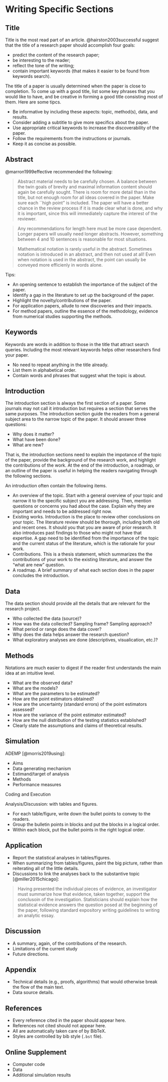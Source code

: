 # Writing Specific Sections

## Title

Title is the most read part of an article. @hairston2003successful suggest that
the title of a research paper should accomplish four goals:

+ predict the content of the research paper;
+ be interesting to the reader;
+ reflect the tone of the writing;
+ contain important keywords (that makes it easier to be found from keywords
  search).
  
The title of a paper is usually determined when the paper is close to
completion. To come up with a good title, list some key phrases that you would
like to have, and be creative in forming a good title consisting most of them.
Here are some tipcs.

+ Be informative by including these aspects: topic, method(s), data, and
  results.
+ Consider adding a subtitle to give more specifics about the paper.
+ Use appropriate critical keywords to increase the discoverability of the
  paper.
+ Follow the requirements from the instructions or journals.
+ Keep it as concise as possible.

## Abstract

@marron1999effective recommended the following:

> Abstract material needs to be carefully chosen. A balance between the
> twin goals of brevity and maximal information content should again be
> carefully sought. There is room for more detail than in the title, but not
> enough room for all ideas covered in the paper. Make sure each ``high point"
> is included. The paper will have a better chance in the review process if it
> is made clear what is done, and why it is important, since this will
> immediately capture the interest of the reviewer.

> Any recommendations for length here must be more case dependent. Longer
> papers will usually need longer abstracts. However, something between 4
> and 10 sentences is reasonable for most situations.

> Mathematical notation is rarely useful in the abstract. Sometimes notation is
> introduced in an abstract, and then not used at all! Even when notation is
> used in the abstract, the point can usually be conveyed more efficienly in
> words alone.

Tips:

+ An opening sentence to establish the importance of the subject of the paper.
+ Identify a gap in the literature to set up the background of the paper.
+ Highlight the novelty/contributions of the paper.
+ For application papers, allude to new discoveries and their impacts.
+ For method papers, outline the essence of the methodology, evidence from
  numerical studies supporting the methods.

## Keywords
Keywords are words in addition to those in the title that attract search
queries. Including the most relevant keywords helps other researchers find
your paper.


+ No need to repeat anything in the title already. 
+ List them in alphabetical order.
+ Contain words and phrases that suggest what the topic is about. 

## Introduction

The introduction section is always the first section of a paper. Some journals
may not call it introduction but requires a section that serves the same
purposes. The introduction section guide the readers from a general subject area
to the narrow topic of the paper. It should answer three questions:

+ Why does it matter?
+ What have been done?
+ What are new?

That is, the introduction sections need to explain the impotance of the topic of
the paper, provide the background of the research work, and highlight the
contributions of the work. At the end of the introduction, a roadmap, or an
outline of the paper is useful in helping the readers navigating through the
following sections.

An introduction often contain the following items.

+ An overview of the topic. Start with a general overview of your topic and
  narrow it to the specific subject you are addressing. Then, mention
  questions or concerns you had about the case. Explain why they are important
  and needs to be addressed right now.
+ Existing works. Introduction is the place to review other conclusions on your
  topic. The literature review should be thorough, including both old and recent
  ones. It should you that you are aware of prior research. It also introduces
  past findings to those who might not have that expertise. A gap need to be
  identified from the importance of the topic and the current status of the
  literature, which is the rationale for your work.
+ Contributions. This is a thesis statement, which summarizes the the
  contributions of your work to the existing literature, and answer the "what
  are new" question.
+ A roadmap. A brief summary of what each section does in the paper concludes
  the introduction.
  

## Data

The data section should provide all the details that are relevant for the
research project.

+ Who collected the data (source)?
+ How was the data collected? Sampling frame? Sampling approach?
+ What period or range does the data cover?
+ Why does the data helps answer the research question?
+ What exploratory analyses are done (descriptives, visualication, etc.)?


## Methods

Notations are much easier to digest if the reader first understands the main
idea at an intuitive level.

+ What are the observed data?
+ What are the models?
+ What are the parameters to be estimated?
+ How are the point estimators obtained?
+ How are the uncertainty (standard errors) of the point estimators assessed?
+ How are the variance of the point estimator estimated?
+ How are the null distribution of the testing statistics established?
+ Clearly state the assumptions and claims of theoretical results.

## Simulation

ADEMP [@morris2019using]:

+ Aims
+ Data generating mechanism
+ Estimand/target of analysis
+ Methods
+ Performance measures

Coding and Execution

Analysis/Discussion: with tables and figures.

+ For each table/figure, write down the bullet points to convey to the readers.
+ Group the bulletin points in blocks and put the blocks in a logical order.
+ Within each block, put the bullet points in the right logical order.

## Application

+ Report the statistical analyses in tables/figures.
+ When summarizing from tables/figures, paint the big picture, rather than
  reiterating all of the little details.
+ Discussions to link the analyses back to the substantive topic
  [@miller2015chicago]:
  
> Having presented the individual pieces of evidence, an investigator must
> summarize how that evidence, taken together, support the conclusoin of the
> investigation. Statisticians should explain how the statistical evidence answers
> the question posed at the beginning of the paper, following standard
> expository writing guidelines to writing an analytic essay.


## Discussion

+ A summary, again, of the contributions of the research. 
+ Limitations of the current study
+ Future directions.

## Appendix

+ Technical details (e.g., proofs, algorithms) that would otherwise break the
  flow of the main text.
+ Data source details.

## References

+ Every reference cited in the paper should appear here.
+ References not cited should not appear here.
+ All are automatically taken care of by BibTeX.
+ Styles are controlled by bib style (`.bst` file).

## Online Supplement

+ Computer code
+ Data
+ Additional simulation results
